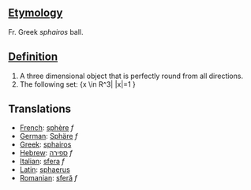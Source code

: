 ==[[Etymology]]==

Fr. Greek ''sphairos'' ball.

==[[Definition]]==

#A three dimensional object that is perfectly round from all directions.
#The following set: {x \in R^3| |x|=1 }


==Translations==

*[[French]]: [[sphère]] ''f''
*[[German]]: [[Sphäre]] ''f''
*[[Greek]]: [[sphairos]]
*[[Hebrew]]: [[ספירה]] ''f''
*[[Italian]]: [[sfera]] ''f''
*[[Latin]]: [[sphaerus]]
*[[Romanian]]: [[sferă]] ''f''